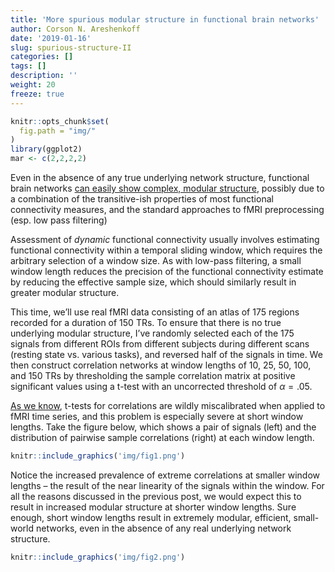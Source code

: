 ```yaml
---
title: 'More spurious modular structure in functional brain networks'
author: Corson N. Areshenkoff
date: '2019-01-16'
slug: spurious-structure-II
categories: []
tags: []
description: ''
weight: 20
freeze: true
---
```


```r
knitr::opts_chunk$set(
  fig.path = "img/"
)
library(ggplot2)
mar <- c(2,2,2,2)
```

Even in the absence of any true underlying network structure, functional brain networks <a href="http://areshenk-research-notes.com/spurious-structure-in-functional-brain-networks/">can easily show complex, modular structure</a>, possibly due to a combination of the transitive-ish properties of most functional connectivity measures, and the standard approaches to fMRI preprocessing (esp. low pass filtering)

Assessment of <i>dynamic</i> functional connectivity usually involves estimating functional connectivity within a temporal sliding window, which requires the arbitrary selection of a window size. As with low-pass filtering, a small window length reduces the precision of the functional connectivity estimate by reducing the effective sample size, which should similarly result in greater modular structure.

This time, we'll use real fMRI data consisting of an atlas of 175 regions recorded for a duration of 150 TRs. To ensure that there is no true underlying modular structure, I've randomly selected each of the 175 signals from different ROIs from different subjects during different scans (resting state vs. various tasks), and reversed half of the signals in time. We then construct correlation networks at window lengths of 10, 25, 50, 100, and 150 TRs by thresholding the sample correlation matrix at positive significant values using a t-test with an uncorrected threshold of $\alpha = .05$.

<a href="http://areshenk-research-notes.com/spurious-structure-in-functional-brain-networks/">As we know</a>, t-tests for correlations are wildly miscalibrated when applied to fMRI time series, and this problem is especially severe at short window lengths. Take the figure below, which shows a pair of signals (left) and the distribution of pairwise sample correlations (right) at each window length.

```r
knitr::include_graphics('img/fig1.png')
```

Notice the increased prevalence of extreme correlations at smaller window lengths -- the result of the near linearity of the signals within the window. For all the reasons discussed in the previous post, we would expect this to result in increased modular structure at shorter window lengths. Sure enough, short window lengths result in extremely modular, efficient, small-world networks, even in the absence of any real underlying network structure.

```r
knitr::include_graphics('img/fig2.png')
```
